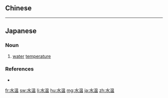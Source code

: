 {{also|水溫}}
==Chinese==
{{zh-see|水溫}}

----

==Japanese==
{{ja-kanjitab|すい|おん|yomi=o}}

===Noun===
{{ja-noun|すいおん|kyu=水溫}}

# [[water]] [[temperature]]

===References===
* {{R:Shogakukan}}

[[fr:水温]]
[[sw:水温]]
[[li:水温]]
[[hu:水温]]
[[mg:水温]]
[[ja:水温]]
[[zh:水温]]